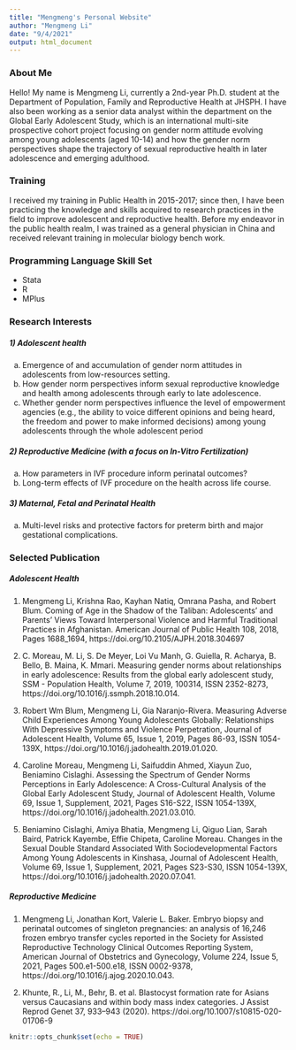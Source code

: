 ```yaml
---
title: "Mengmeng's Personal Website"
author: "Mengmeng Li"
date: "9/4/2021"
output: html_document
---
```


### About Me
Hello! My name is Mengmeng Li, currently a 2nd-year Ph.D. student at the Department of Population, Family and Reproductive Health at JHSPH. I have also been working as a senior data analyst within the department on the Global Early Adolescent Study, which is an international multi-site prospective cohort project focusing on gender norm attitude evolving among young adolescents (aged 10-14) and how the gender norm perspectives shape the trajectory of sexual reproductive health in later adolescence and emerging adulthood.


### Training
I received my training in Public Health in 2015-2017; since then, I have been practicing the knowledge and skills acquired to research practices in the field to improve adolescent and reproductive health. Before my endeavor in the public health realm, I was trained as a general physician in China and received relevant training in molecular biology bench work.


### Programming Language Skill Set
* Stata
* R
* MPlus


### Research Interests

##### 1) Adolescent health

   a. Emergence of and accumulation of gender norm attitudes in adolescents from      low-resources setting. 
   b. How gender norm perspectives inform sexual reproductive knowledge and           health among adolescents through early to late adolescence.
   c. Whether gender norm perspectives influence the level of empowerment             agencies (e.g., the ability to voice different opinions and being heard,        the freedom and power to make informed decisions) among young adolescents       through the whole adolescent period 
  
##### 2) Reproductive Medicine (with a focus on In-Vitro Fertilization)

   a. How parameters in IVF procedure inform perinatal outcomes?
   b. Long-term effects of IVF procedure on the health across life course.


##### 3) Maternal, Fetal and Perinatal Health

   a. Multi-level risks and protective factors for preterm birth and major            gestational complications.


### Selected Publication

##### Adolescent Health
  1) Mengmeng Li, Krishna Rao, Kayhan Natiq, Omrana Pasha, and Robert Blum.          Coming of Age in the Shadow of the Taliban: Adolescents’ and Parents’           Views Toward Interpersonal Violence and Harmful Traditional Practices in        Afghanistan. American Journal of Public Health 108, 2018, Pages 1688_1694,      https://doi.org/10.2105/AJPH.2018.304697
  
  2) C. Moreau, M. Li, S. De Meyer, Loi Vu Manh, G. Guiella, R. Acharya, B.          Bello, B. Maina, K. Mmari. Measuring gender norms about relationships in        early adolescence: Results from the global early adolescent study, SSM -        Population Health, Volume 7, 2019, 100314, ISSN 2352-8273,                      https://doi.org/10.1016/j.ssmph.2018.10.014.
  
  3) Robert Wm Blum, Mengmeng Li, Gia Naranjo-Rivera. Measuring Adverse Child        Experiences Among Young Adolescents Globally: Relationships With Depressive      Symptoms and Violence Perpetration, Journal of Adolescent Health, Volume        65, Issue 1, 2019, Pages 86-93, ISSN 1054-139X,                                 https://doi.org/10.1016/j.jadohealth.2019.01.020.
  
  4) Caroline Moreau, Mengmeng Li, Saifuddin Ahmed, Xiayun Zuo, Beniamino            Cislaghi. Assessing the Spectrum of Gender Norms Perceptions in Early           Adolescence: A Cross-Cultural Analysis of the Global Early Adolescent           Study, Journal of Adolescent Health, Volume 69, Issue 1, Supplement, 2021,      Pages S16-S22, ISSN 1054-139X,                                                  https://doi.org/10.1016/j.jadohealth.2021.03.010.
  
  5) Beniamino Cislaghi, Amiya Bhatia, Mengmeng Li, Qiguo Lian, Sarah Baird,         Patrick Kayembe, Effie Chipeta, Caroline Moreau. Changes in the Sexual          Double Standard Associated With Sociodevelopmental Factors Among Young          Adolescents in Kinshasa, Journal of Adolescent Health, Volume 69, Issue 1,      Supplement, 2021, Pages S23-S30, ISSN 1054-139X,                                https://doi.org/10.1016/j.jadohealth.2020.07.041.


##### Reproductive Medicine
   1) Mengmeng Li, Jonathan Kort, Valerie L. Baker. Embryo biopsy and perinatal       outcomes of singleton pregnancies: an analysis of 16,246 frozen embryo          transfer cycles reported in the Society for Assisted Reproductive               Technology Clinical Outcomes Reporting System, American Journal of              Obstetrics and Gynecology, Volume 224, Issue 5, 2021, Pages                     500.e1-500.e18, ISSN 0002-9378,                                                 https://doi.org/10.1016/j.ajog.2020.10.043.
   
   2) Khunte, R., Li, M., Behr, B. et al. Blastocyst formation rate for Asians        versus Caucasians and within body mass index categories. J Assist Reprod        Genet 37, 933–943 (2020). https://doi.org/10.1007/s10815-020-01706-9
   
   

```r
knitr::opts_chunk$set(echo = TRUE)
```

